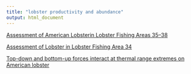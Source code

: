 ```yaml
---
title: "lobster productivity and abundance"
output: html_document
---
```


[Assessment of American Lobsterin Lobster Fishing Areas 35--38](https://waves-vagues.dfo-mpo.gc.ca/library-bibliotheque/4097943x.pdf)

[Assessment of Lobster in Lobster Fishing Area 34](https://waves-vagues.dfo-mpo.gc.ca/library-bibliotheque/40976002.pdf)

[Top-down and bottom-up forces interact at thermal range extremes on American lobster](https://doi.org/10.1111/1365-2656.12322)
